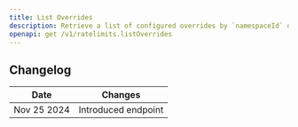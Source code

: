 ```yaml
---
title: List Overrides
description: Retrieve a list of configured overrides by `namespaceId` or `namespaceName`.
openapi: get /v1/ratelimits.listOverrides
---
```



## Changelog

| Date        | Changes             |
|-------------|---------------------|
| Nov 25 2024 | Introduced endpoint |
